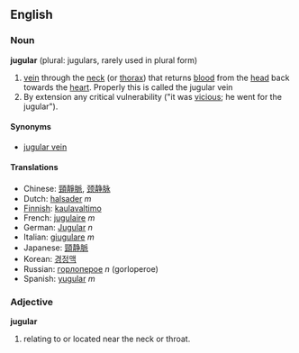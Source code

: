 ==English==
===Noun===
'''jugular''' (plural: jugulars, rarely used in plural form)

# [[vein]] through the [[neck]] (or [[thorax]]) that returns [[blood]] from the [[head]] back towards the [[heart]].  Properly this is called the jugular vein
# By extension any critical vulnerability ("it was [[vicious]]; he went for the jugular").

====Synonyms====
*[[jugular vein]]

====Translations====
*Chinese: [[頸靜脈]], [[颈静脉]]
*Dutch: [[halsader]] ''m''
*[[Finnish]]: [[kaulavaltimo]]
*French: [[jugulaire]] ''m''
*German: [[Jugular]] ''n''
*Italian: [[giugulare]] ''m''
*Japanese: [[頸静脈]]
*Korean: [[경정맥]]
*Russian: [[горлоперое]] ''n'' (gorloperoe)
*Spanish: [[yugular]] ''m''

===Adjective===
'''jugular'''

# relating to or located near the neck or throat.